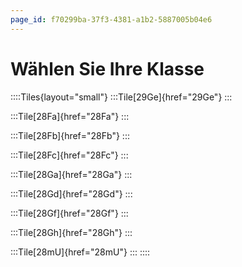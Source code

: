 ```yaml
---
page_id: f70299ba-37f3-4381-a1b2-5887005b04e6
---
```


<head>
  <body className='no-search'></body>
</head>

# Wählen Sie Ihre Klasse
::::Tiles{layout="small"}
:::Tile[29Ge]{href="29Ge"}
:::

:::Tile[28Fa]{href="28Fa"}
:::

:::Tile[28Fb]{href="28Fb"}
:::

:::Tile[28Fc]{href="28Fc"}
:::

:::Tile[28Ga]{href="28Ga"}
:::

:::Tile[28Gd]{href="28Gd"}
:::

:::Tile[28Gf]{href="28Gf"}
:::

:::Tile[28Gh]{href="28Gh"}
:::

:::Tile[28mU]{href="28mU"}
:::
::::
